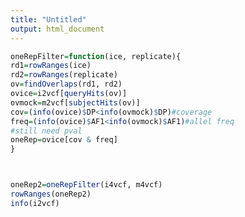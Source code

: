 ```yaml
---
title: "Untitled"
output: html_document
---
```

```r
oneRepFilter=function(ice, replicate){
rd1=rowRanges(ice)
rd2=rowRanges(replicate)
ov=findOverlaps(rd1, rd2)
ovice=i2vcf[queryHits(ov)]
ovmock=m2vcf[subjectHits(ov)]
cov=(info(ovice)$DP<info(ovmock)$DP)#coverage           
freq=(info(ovice)$AF1<info(ovmock)$AF1)#allel freq
#still need pval
oneRep=ovice[cov & freq] 
}




```

```r
oneRep2=oneRepFilter(i4vcf, m4vcf)
rowRanges(oneRep2)
info(i2vcf)

```



